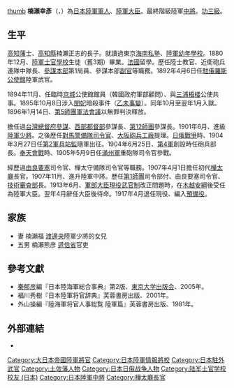 [[file:Kusunose_Yukihiko_ca.1913.jpg|thumb]]
'''楠瀨幸彥'''（{{jpn|j=楠瀬 幸彦|hg=くすのせ ゆきひこ|rm=Kusunose Yukihiko}}，{{bd|1858年|4月28日（[[安政|安政]]五年三月十五）|1927年|3月20日（[[昭和|昭和]]二年3月20日）}}）為[[大日本帝國陸軍|日本陸軍]][[軍人|軍人]]、[[陸軍大臣|陸軍大臣]]。最終階級陸軍[[中將|中將]]。[[金鵄勳章|功三級]]。

==生平==
[[土佐藩|高知藩]]士、[[高知縣|高知縣]]楠瀨正志的長子。就讀過東京[[高知縣立高知小津高等學校|海南私塾]]、[[日本陸軍幼年學校|陸軍幼年學校]]。1880年12月、[[日本陸軍士官學校|陸軍士官學校]]生徒（舊3期）畢業。[[法國|法國]]留學。歷任陸士教官、近衛砲兵連隊中隊長、[[参谋本部_(大日本帝国)|參謀本部]]第1局員、參謀本部[[副官|副官]]等職務。1892年4月6日任[[日本駐俄羅斯大使館|駐俄羅斯公使館]]陸軍武官。

1894年11月、任臨時[[京城府|京城]]公使館館員（韓國政府軍部顧問）、與[[三浦梧楼|三浦梧楼]]公使共事。1895年10月8日涉入[[閔妃|閔妃]]暗殺事件（[[乙未事變|乙未事變]]）。同年10月至翌年1月入獄。1896年1月14日、[[第5師團|第5師團]][[軍法會議|軍法會議]]以無罪判決釋放。

擔任過[[台灣總督府|台灣總督府]][[參謀|參謀]]、[[都督部|西部都督部]]參謀長、[[第12師團|第12師團]]參謀長。1901年6月、進級[[陸軍|陸軍]][[少將|少將]]。之後歷任[[對馬警備隊|對馬警備隊]][[司令官|司令官]]、[[大阪砲兵工廠|大阪砲兵工廠]]提理。[[日俄戰爭|日俄戰爭]]時、1904年3月27日任[[第2軍_(日本陸軍)|第2軍]][[兵站監|兵站監]]隨軍出征。1904年6月25日、[[第4軍_(日本陸軍)|第4軍]]創設時任砲兵部長。[[奉天會戰|奉天會戰]]時、1905年5月9日任[[滿州軍|滿州軍]]重砲隊司令官參戰。

經歷過[[由良要塞|由良要塞]]司令官、樺太守備隊司令官等職務。1907年4月1日擔任初代[[樺太廳|樺太廳]]長官。1907年11月、進升陸軍中將。歷任[[第1師團|第1師團]]司令部付、由良要塞司令官、[[陸軍技術本部|技術審査部]]長。1913年6月、[[陆海军大臣现役武官制|軍部大臣現役武官制]]改正問題時，在[[木越安綱|木越安綱]]後受任為陸軍大臣。翌年4月辭任大臣後待命。1917年4月退任現役、編入[[預備役|預備役]]。

== 家族 == 
*妻 楠瀨福 [[渡邊央|渡邊央]]陸軍少將的女兒
*五男 楠瀨熊彦 [[遞信省_(日本)|遞信省]]官吏

==參考文獻==
{{refbegin}}
*[[秦郁彦|秦郁彦]]編『日本陸海軍総合事典』第2版、[[東京大学出版会|東京大学出版会]]、2005年。
* 福川秀樹『日本陸軍将官辞典』芙蓉書房出版、2001年。
*外山操編『陸海軍将官人事総覧 陸軍篇』芙蓉書房出版、1981年。
{{refend}}

==外部連結==
*{{cite web
| last = Wendel
| first = Marcus
| url = http://www.axishistory.com/index.php?id=6793
| title = Army Ministers of State
| work = Axis History Factbook
| accessdate = 2011-01-22
| archive-date = 2012-05-12
| archive-url = https://www.webcitation.org/67bqjKPdy?url=http://www.axishistory.com/index.php?id=6793
| dead-url = no
}}

{{先代次代|[[樺太廳|樺太廳長官]]|初代：1907－1908年|[[熊谷喜一郎|熊谷喜一郎]]（民政長官）|[[床次竹二郎|床次竹二郎]]}}
{{先代次代|[[陸軍大臣|陸軍大臣]]|1913－1914年|[[木越安綱|木越安綱]]|[[岡市之助|岡市之助]]}}
{{樺太廳長官}}
{{陸軍大臣}}

{{Authority control}}
{{DEFAULTSORT:Kusunose, Yukihiko}}
[[Category:大日本帝國陸軍將官|Category:大日本帝國陸軍將官]]
[[Category:日本陸軍情報將校|Category:日本陸軍情報將校]]
[[Category:日本駐外武官|Category:日本駐外武官]]
[[Category:土佐藩人物|Category:土佐藩人物]]
[[Category:日本日俄战争人物|Category:日本日俄战争人物]]
[[Category:陆军士官学校校友_(日本)|Category:陆军士官学校校友 (日本)]]
[[Category:日本陸軍中將|Category:日本陸軍中將]]
[[Category:樺太廳長官|Category:樺太廳長官]]